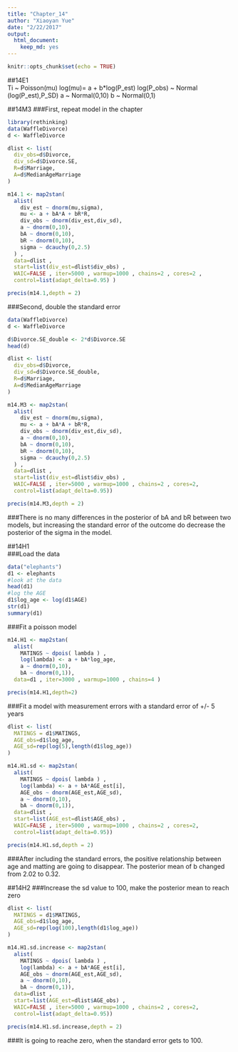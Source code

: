 ```yaml
---
title: "Chapter_14"
author: "Xiaoyan Yue"
date: "2/22/2017"
output: 
  html_document: 
    keep_md: yes
---
```


```r
knitr::opts_chunk$set(echo = TRUE)
```

##14E1  
Ti ~ Poisson(mu)
log(mu)= a + b*log(P_est)
log(P_obs) ~ Normal (log(P_est),P_SD)
a ~ Normal(0,10)
b ~ Normal(0,1)


##14M3
###First, repeat model in the chapter
```r
library(rethinking)
data(WaffleDivorce)
d <- WaffleDivorce

dlist <- list(
  div_obs=d$Divorce,
  div_sd=d$Divorce.SE,
  R=d$Marriage,
  A=d$MedianAgeMarriage
)

m14.1 <- map2stan(
  alist(
    div_est ~ dnorm(mu,sigma),
    mu <- a + bA*A + bR*R,
    div_obs ~ dnorm(div_est,div_sd),
    a ~ dnorm(0,10),
    bA ~ dnorm(0,10),
    bR ~ dnorm(0,10),
    sigma ~ dcauchy(0,2.5)
  ) ,
  data=dlist ,
  start=list(div_est=dlist$div_obs) ,
  WAIC=FALSE , iter=5000 , warmup=1000 , chains=2 , cores=2 ,
  control=list(adapt_delta=0.95) )

precis(m14.1,depth = 2)
```

###Second, double the standard error
```r
data(WaffleDivorce)
d <- WaffleDivorce

d$Divorce.SE_double <- 2*d$Divorce.SE
head(d)

dlist <- list(
  div_obs=d$Divorce,
  div_sd=d$Divorce.SE_double,
  R=d$Marriage,
  A=d$MedianAgeMarriage
)

m14.M3 <- map2stan(
  alist(
    div_est ~ dnorm(mu,sigma),
    mu <- a + bA*A + bR*R,
    div_obs ~ dnorm(div_est,div_sd),
    a ~ dnorm(0,10),
    bA ~ dnorm(0,10),
    bR ~ dnorm(0,10),
    sigma ~ dcauchy(0,2.5)
  ) ,
  data=dlist ,
  start=list(div_est=dlist$div_obs) ,
  WAIC=FALSE , iter=5000 , warmup=1000 , chains=2 , cores=2,
  control=list(adapt_delta=0.95))

precis(m14.M3,depth = 2)
```
  
###There is no many differences in the posterior of bA and bR between two models, but increasing the standard error of the outcome do decrease the posterior of the sigma in the model.


##14H1  
###Load the data
```r
data("elephants")
d1 <- elephants
#look at the data
head(d1)
#log the AGE
d1$log_age <- log(d1$AGE)
str(d1)
summary(d1)
```
  
###Fit a poisson model
```r
m14.H1 <- map2stan(
  alist(
    MATINGS ~ dpois( lambda ) ,
    log(lambda) <- a + bA*log_age,
    a ~ dnorm(0,10),
    bA ~ dnorm(0,1)),
  data=d1 , iter=3000 , warmup=1000 , chains=4 )

precis(m14.H1,depth=2)
```
###Fit a model with measurement errors with a standard error of +/- 5 years
```r
dlist <- list(
  MATINGS = d1$MATINGS,
  AGE_obs=d1$log_age,
  AGE_sd=rep(log(5),length(d1$log_age))
)

m14.H1.sd <- map2stan(
  alist(
    MATINGS ~ dpois( lambda ) ,
    log(lambda) <- a + bA*AGE_est[i],
    AGE_obs ~ dnorm(AGE_est,AGE_sd),
    a ~ dnorm(0,10),
    bA ~ dnorm(0,1)),
  data=dlist ,
  start=list(AGE_est=dlist$AGE_obs) ,
  WAIC=FALSE , iter=5000 , warmup=1000 , chains=2 , cores=2,
  control=list(adapt_delta=0.95))

precis(m14.H1.sd,depth = 2)

```
  
###After including the standard errors, the positive relationship between age and matting are going to disappear. The posterior mean of b changed from 2.02 to 0.32.  

  
##14H2
###Increase the sd value to 100, make the posterior mean to reach zero 
```r
dlist <- list(
  MATINGS = d1$MATINGS,
  AGE_obs=d1$log_age,
  AGE_sd=rep(log(100),length(d1$log_age))
)

m14.H1.sd.increase <- map2stan(
  alist(
    MATINGS ~ dpois( lambda ) ,
    log(lambda) <- a + bA*AGE_est[i],
    AGE_obs ~ dnorm(AGE_est,AGE_sd),
    a ~ dnorm(0,10),
    bA ~ dnorm(0,1)),
  data=dlist ,
  start=list(AGE_est=dlist$AGE_obs) ,
  WAIC=FALSE , iter=5000 , warmup=1000 , chains=2 , cores=2,
  control=list(adapt_delta=0.95))

precis(m14.H1.sd.increase,depth = 2)
```
  
###It is going to reache zero, when the standard error gets to 100.
